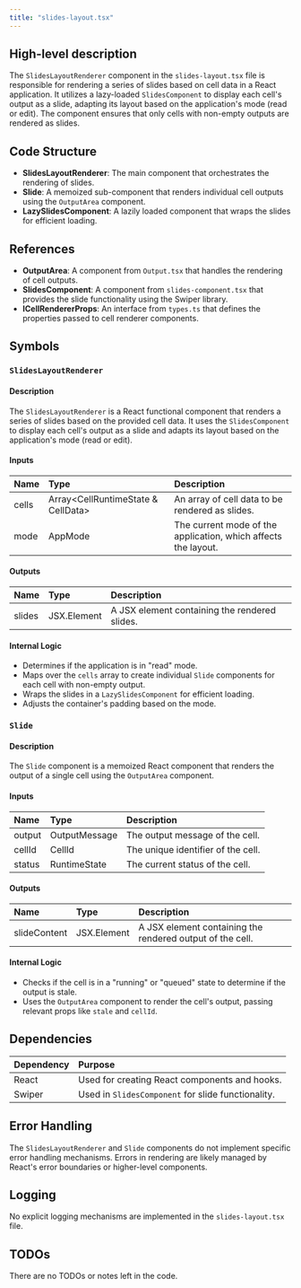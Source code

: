 ```yaml
---
title: "slides-layout.tsx"
---
```


## High-level description

The `SlidesLayoutRenderer` component in the `slides-layout.tsx` file is responsible for rendering a series of slides based on cell data in a React application. It utilizes a lazy-loaded `SlidesComponent` to display each cell's output as a slide, adapting its layout based on the application's mode (read or edit). The component ensures that only cells with non-empty outputs are rendered as slides.

## Code Structure

- **SlidesLayoutRenderer**: The main component that orchestrates the rendering of slides.
- **Slide**: A memoized sub-component that renders individual cell outputs using the `OutputArea` component.
- **LazySlidesComponent**: A lazily loaded component that wraps the slides for efficient loading.

## References

- **OutputArea**: A component from `Output.tsx` that handles the rendering of cell outputs.
- **SlidesComponent**: A component from `slides-component.tsx` that provides the slide functionality using the Swiper library.
- **ICellRendererProps**: An interface from `types.ts` that defines the properties passed to cell renderer components.

## Symbols

### `SlidesLayoutRenderer`
#### Description
The `SlidesLayoutRenderer` is a React functional component that renders a series of slides based on the provided cell data. It uses the `SlidesComponent` to display each cell's output as a slide and adapts its layout based on the application's mode (read or edit).

#### Inputs
| Name | Type | Description |
|:-----|:-----|:------------|
| cells | Array&lt;CellRuntimeState & CellData&gt; | An array of cell data to be rendered as slides. |
| mode | AppMode | The current mode of the application, which affects the layout. |

#### Outputs
| Name | Type | Description |
|:-----|:-----|:------------|
| slides | JSX.Element | A JSX element containing the rendered slides. |

#### Internal Logic
- Determines if the application is in "read" mode.
- Maps over the `cells` array to create individual `Slide` components for each cell with non-empty output.
- Wraps the slides in a `LazySlidesComponent` for efficient loading.
- Adjusts the container's padding based on the mode.

### `Slide`
#### Description
The `Slide` component is a memoized React component that renders the output of a single cell using the `OutputArea` component.

#### Inputs
| Name | Type | Description |
|:-----|:-----|:------------|
| output | OutputMessage | The output message of the cell. |
| cellId | CellId | The unique identifier of the cell. |
| status | RuntimeState | The current status of the cell. |

#### Outputs
| Name | Type | Description |
|:-----|:-----|:------------|
| slideContent | JSX.Element | A JSX element containing the rendered output of the cell. |

#### Internal Logic
- Checks if the cell is in a "running" or "queued" state to determine if the output is stale.
- Uses the `OutputArea` component to render the cell's output, passing relevant props like `stale` and `cellId`.

## Dependencies

| Dependency | Purpose |
|:-----------|:--------|
| React | Used for creating React components and hooks. |
| Swiper | Used in `SlidesComponent` for slide functionality. |

## Error Handling

The `SlidesLayoutRenderer` and `Slide` components do not implement specific error handling mechanisms. Errors in rendering are likely managed by React's error boundaries or higher-level components.

## Logging

No explicit logging mechanisms are implemented in the `slides-layout.tsx` file.

## TODOs

There are no TODOs or notes left in the code.